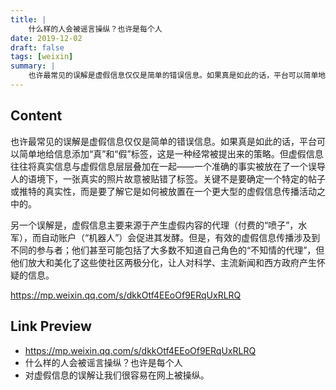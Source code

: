 ```yaml
---
title: |
    什么样的人会被谣言操纵？也许是每个人
date: 2019-12-02
draft: false
tags: [weixin]
summary: |
    也许最常见的误解是虚假信息仅仅是简单的错误信息。如果真是如此的话，平台可以简单地给信息添加“真”和“假”标签，这是一种经常被提出来的策略。但虚假信息往往将真实信息与虚假信息层层叠加在一起——一个准确的事实被放在了一个误导人的语境下，一张真实的照片故意被贴错了标签。关键不是要确定一个特定的帖子或推特的真实性，而是要了解它是如何被放置在一个更大型的虚假信息传播活动之中的。
---
```


## Content

也许最常见的误解是虚假信息仅仅是简单的错误信息。如果真是如此的话，平台可以简单地给信息添加“真”和“假”标签，这是一种经常被提出来的策略。但虚假信息往往将真实信息与虚假信息层层叠加在一起——一个准确的事实被放在了一个误导人的语境下，一张真实的照片故意被贴错了标签。关键不是要确定一个特定的帖子或推特的真实性，而是要了解它是如何被放置在一个更大型的虚假信息传播活动之中的。

另一个误解是，虚假信息主要来源于产生虚假内容的代理（付费的“喷子”，水军），而自动账户（“机器人”）会促进其发酵。但是，有效的虚假信息传播涉及到不同的参与者；他们甚至可能包括了大多数不知道自己角色的“不知情的代理”，但他们放大和美化了这些使社区两极分化，让人对科学、主流新闻和西方政府产生怀疑的信息。

https://mp.weixin.qq.com/s/dkkOtf4EEoOf9ERqUxRLRQ

## Link Preview

- https://mp.weixin.qq.com/s/dkkOtf4EEoOf9ERqUxRLRQ
- 什么样的人会被谣言操纵？也许是每个人
- 对虚假信息的误解让我们很容易在网上被操纵。
